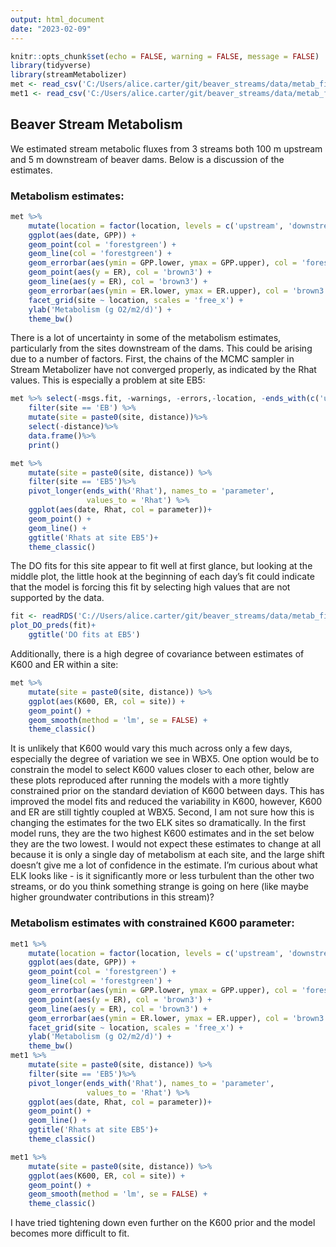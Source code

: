 ```yaml
---
output: html_document
date: "2023-02-09"
---
```


```r
knitr::opts_chunk$set(echo = FALSE, warning = FALSE, message = FALSE)
library(tidyverse)
library(streamMetabolizer)
met <- read_csv('C:/Users/alice.carter/git/beaver_streams/data/metab_fits/compiled_metabolism.csv')
met1 <- read_csv('C:/Users/alice.carter/git/beaver_streams/data/metab_fits/compiled_metabolism_K600sigsig_0.1.csv')
```

## Beaver Stream Metabolism

We estimated stream metabolic fluxes from 3 streams both 100 m upstream and 5 m downstream of beaver dams. Below is a discussion of the estimates.

### Metabolism estimates:

```r

met %>%
    mutate(location = factor(location, levels = c('upstream', 'downstream'))) %>%
    ggplot(aes(date, GPP)) +
    geom_point(col = 'forestgreen') +
    geom_line(col = 'forestgreen') +
    geom_errorbar(aes(ymin = GPP.lower, ymax = GPP.upper), col = 'forestgreen')+
    geom_point(aes(y = ER), col = 'brown3') +
    geom_line(aes(y = ER), col = 'brown3') +
    geom_errorbar(aes(ymin = ER.lower, ymax = ER.upper), col = 'brown3')+
    facet_grid(site ~ location, scales = 'free_x') +
    ylab('Metabolism (g O2/m2/d)') +
    theme_bw()

```

There is a lot of uncertainty in some of the metabolism estimates, particularly from the sites downstream of the dams. This could be arising due to a number of factors. First, the chains of the MCMC sampler in Stream Metabolizer have not converged properly, as indicated by the Rhat values. This is especially a problem at site EB5:

```r

met %>% select(-msgs.fit, -warnings, -errors,-location, -ends_with(c('upper', 'lower'))) %>%
    filter(site == 'EB') %>%
    mutate(site = paste0(site, distance))%>%
    select(-distance)%>%
    data.frame()%>%
    print()

met %>% 
    mutate(site = paste0(site, distance)) %>%
    filter(site == 'EB5')%>%
    pivot_longer(ends_with('Rhat'), names_to = 'parameter', 
                 values_to = 'Rhat') %>%
    ggplot(aes(date, Rhat, col = parameter))+
    geom_point() +
    geom_line() +
    ggtitle('Rhats at site EB5')+
    theme_classic()

```

The DO fits for this site appear to fit well at first glance, but looking at the middle plot, the little hook at the beginning of each day's fit could indicate that the model is forcing this fit by selecting high values that are not supported by the data. 

```r
fit <- readRDS('C://Users/alice.carter/git/beaver_streams/data/metab_fits/EBD5_1_7.7.19_og.rds')
plot_DO_preds(fit)+
    ggtitle('DO fits at EB5')

```
Additionally, there is a high degree of covariance between estimates of K600 and ER within a site:

```r
met %>%
    mutate(site = paste0(site, distance)) %>%
    ggplot(aes(K600, ER, col = site)) +
    geom_point() +
    geom_smooth(method = 'lm', se = FALSE) +
    theme_classic()

```

It is unlikely that K600 would vary this much across only a few days, especially the degree of variation we see in WBX5. One option would be to constrain the model to select K600 values closer to each other, below are these plots reproduced after running the models with a more tightly constrained prior on the standard deviation of K600 between days. This has improved the model fits and reduced the variability in K600, however, K600 and ER are still tightly coupled at WBX5. Second, I am not sure how this is changing the estimates for the two ELK sites so dramatically. In the first model runs, they are the two highest K600 estimates and in the set below they are the two lowest. I would not expect these estimates to change at all because it is only a single day of metabolism at each site, and the large shift doesn't give me a lot of confidence in the estimate. I'm curious about what ELK looks like - is it significantly more or less turbulent than the other two streams, or do you think something strange is going on here (like maybe higher groundwater contributions in this stream)?

### Metabolism estimates with constrained K600 parameter:


```r
met1 %>%
    mutate(location = factor(location, levels = c('upstream', 'downstream'))) %>%
    ggplot(aes(date, GPP)) +
    geom_point(col = 'forestgreen') +
    geom_line(col = 'forestgreen') +
    geom_errorbar(aes(ymin = GPP.lower, ymax = GPP.upper), col = 'forestgreen')+
    geom_point(aes(y = ER), col = 'brown3') +
    geom_line(aes(y = ER), col = 'brown3') +
    geom_errorbar(aes(ymin = ER.lower, ymax = ER.upper), col = 'brown3')+
    facet_grid(site ~ location, scales = 'free_x') +
    ylab('Metabolism (g O2/m2/d)') +
    theme_bw()
met1 %>% 
    mutate(site = paste0(site, distance)) %>%
    filter(site == 'EB5')%>%
    pivot_longer(ends_with('Rhat'), names_to = 'parameter', 
                 values_to = 'Rhat') %>%
    ggplot(aes(date, Rhat, col = parameter))+
    geom_point() +
    geom_line() +
    ggtitle('Rhats at site EB5')+
    theme_classic()

met1 %>%
    mutate(site = paste0(site, distance)) %>%
    ggplot(aes(K600, ER, col = site)) +
    geom_point() +
    geom_smooth(method = 'lm', se = FALSE) +
    theme_classic()

```

I have tried tightening down even further on the K600 prior and the model becomes more difficult to fit. 
